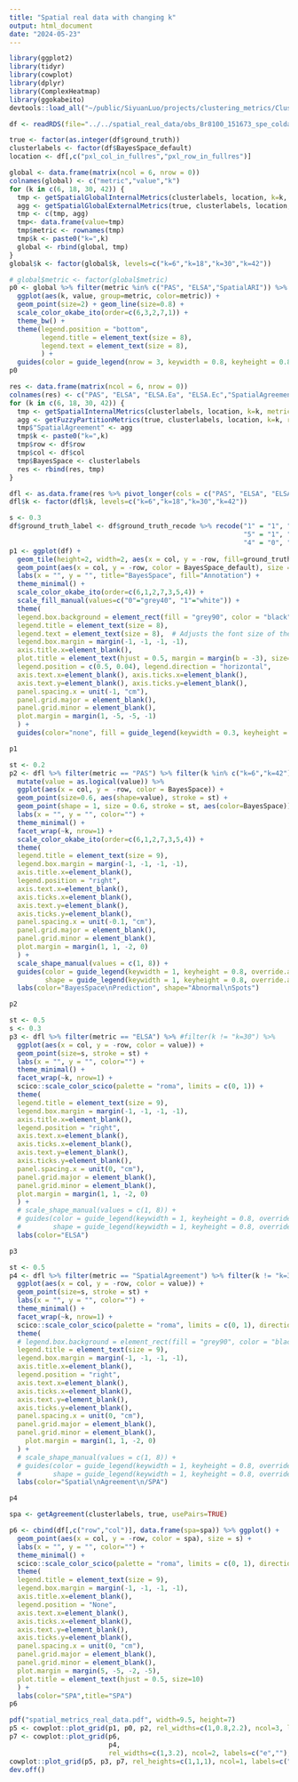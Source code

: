 ```yaml
---
title: "Spatial real data with changing k"
output: html_document
date: "2024-05-23"
---
```


```r
library(ggplot2)
library(tidyr)
library(cowplot)
library(dplyr)
library(ComplexHeatmap)
library(ggokabeito)
devtools::load_all("~/public/SiyuanLuo/projects/clustering_metrics/ClusteringMetrics")
```

```r
df <- readRDS(file="../../spatial_real_data/obs_Br8100_151673_spe_coldata.RDS")
```

```r
true <- factor(as.integer(df$ground_truth))
clusterlabels <- factor(df$BayesSpace_default)
location <- df[,c("pxl_col_in_fullres","pxl_row_in_fullres")]

global <- data.frame(matrix(ncol = 6, nrow = 0))
colnames(global) <- c("metric","value","k")
for (k in c(6, 18, 30, 42)) {
  tmp <- getSpatialGlobalInternalMetrics(clusterlabels, location, k=k, metrics=c("PAS", "ELSA"))
  agg <- getSpatialGlobalExternalMetrics(true, clusterlabels, location, k=k, metrics=c("SpatialARI"))
  tmp <- c(tmp, agg)
  tmp<- data.frame(value=tmp)
  tmp$metric <- rownames(tmp)
  tmp$k <- paste0("k=",k)
  global <- rbind(global, tmp)
}
global$k <- factor(global$k, levels=c("k=6","k=18","k=30","k=42"))
```

```r
# global$metric <- factor(global$metric)
p0 <- global %>% filter(metric %in% c("PAS", "ELSA","SpatialARI")) %>%
  ggplot(aes(k, value, group=metric, color=metric)) +
  geom_point(size=2) + geom_line(size=0.8) +
  scale_color_okabe_ito(order=c(6,3,2,7,1)) +
  theme_bw() +
  theme(legend.position = "bottom",
        legend.title = element_text(size = 8),
        legend.text = element_text(size = 8), 
        ) +
  guides(color = guide_legend(nrow = 3, keywidth = 0.8, keyheight = 0.8, override.aes = list(size = 0.8))) 
p0
```

```r
res <- data.frame(matrix(ncol = 6, nrow = 0))
colnames(res) <- c("PAS", "ELSA", "ELSA.Ea", "ELSA.Ec","SpatialAgreement","k")
for (k in c(6, 18, 30, 42)) {
  tmp <- getSpatialInternalMetrics(clusterlabels, location, k=k, metrics=c("PAS", "ELSA"))
  agg <- getFuzzyPartitionMetrics(true, clusterlabels, location, k=k, returnElementPairAccuracy=TRUE)
  tmp$"SpatialAgreement" <- agg
  tmp$k <- paste0("k=",k)
  tmp$row <- df$row
  tmp$col <- df$col
  tmp$BayesSpace <- clusterlabels
  res <- rbind(res, tmp)
}

```
```r
dfl <- as.data.frame(res %>% pivot_longer(cols = c("PAS", "ELSA", "ELSA.Ea", "ELSA.Ec","SpatialAgreement"), names_to="metric", values_to = "value"))
dfl$k <- factor(dfl$k, levels=c("k=6","k=18","k=30","k=42"))
```


```r
s <- 0.3
df$ground_truth_label <- df$ground_truth_recode %>% recode("1" = "1", "2" = "1",
                                                           "5" = "1", "3" = "1",
                                                           "4" = "0", "6" = "0", "7" = "0")
p1 <- ggplot(df) +
  geom_tile(height=2, width=2, aes(x = col, y = -row, fill=ground_truth_label)) +
  geom_point(aes(x = col, y = -row, color = BayesSpace_default), size = s) +
  labs(x = "", y = "", title="BayesSpace", fill="Annotation") +
  theme_minimal() +
  scale_color_okabe_ito(order=c(6,1,2,7,3,5,4)) +
  scale_fill_manual(values=c("0"="grey40", "1"="white")) +
  theme(
  legend.box.background = element_rect(fill = "grey90", color = "black", size = 0.1),
  legend.title = element_text(size = 8),
  legend.text = element_text(size = 8),  # Adjusts the font size of the legend items
  legend.box.margin = margin(-1, -1, -1, -1), 
  axis.title.x=element_blank(),
  plot.title = element_text(hjust = 0.5, margin = margin(b = -3), size=10), 
  legend.position = c(0.5, 0.04), legend.direction = "horizontal",
  axis.text.x=element_blank(), axis.ticks.x=element_blank(),
  axis.text.y=element_blank(), axis.ticks.y=element_blank(),
  panel.spacing.x = unit(-1, "cm"),
  panel.grid.major = element_blank(),
  panel.grid.minor = element_blank(),
  plot.margin = margin(1, -5, -5, -1)
  ) +
  guides(color="none", fill = guide_legend(keywidth = 0.3, keyheight = 0.3, nrow=1, override.aes = list(size = 0.3)))

p1
```
```r
st <- 0.2
p2 <- dfl %>% filter(metric == "PAS") %>% filter(k %in% c("k=6","k=42")) %>%
  mutate(value = as.logical(value)) %>%
  ggplot(aes(x = col, y = -row, color = BayesSpace)) +
  geom_point(size=0.6, aes(shape=value), stroke = st) + 
  geom_point(shape = 1, size = 0.6, stroke = st, aes(color=BayesSpace)) +
  labs(x = "", y = "", color="") +
  theme_minimal() +
  facet_wrap(~k, nrow=1) +
  scale_color_okabe_ito(order=c(6,1,2,7,3,5,4)) +
  theme(
  legend.title = element_text(size = 9),
  legend.box.margin = margin(-1, -1, -1, -1),
  axis.title.x=element_blank(),
  legend.position = "right",
  axis.text.x=element_blank(),
  axis.ticks.x=element_blank(),
  axis.text.y=element_blank(),
  axis.ticks.y=element_blank(),
  panel.spacing.x = unit(-0.1, "cm"),
  panel.grid.major = element_blank(),
  panel.grid.minor = element_blank(),
  plot.margin = margin(1, 1, -2, 0)
  ) +
  scale_shape_manual(values = c(1, 8)) +
  guides(color = guide_legend(keywidth = 1, keyheight = 0.8, override.aes = list(size = 3)),
         shape = guide_legend(keywidth = 1, keyheight = 0.8, override.aes = list(size = 3))) +
  labs(color="BayesSpace\nPrediction", shape="Abnormal\nSpots")

p2
```

```r
st <- 0.5
s <- 0.3
p3 <- dfl %>% filter(metric == "ELSA") %>% #filter(k != "k=30") %>%
  ggplot(aes(x = col, y = -row, color = value)) +
  geom_point(size=s, stroke = st) + 
  labs(x = "", y = "", color="") +
  theme_minimal() +
  facet_wrap(~k, nrow=1) +
  scico::scale_color_scico(palette = "roma", limits = c(0, 1)) +
  theme(
  legend.title = element_text(size = 9),
  legend.box.margin = margin(-1, -1, -1, -1),
  axis.title.x=element_blank(),
  legend.position = "right",
  axis.text.x=element_blank(),
  axis.ticks.x=element_blank(),
  axis.text.y=element_blank(),
  axis.ticks.y=element_blank(),
  panel.spacing.x = unit(0, "cm"),
  panel.grid.major = element_blank(),
  panel.grid.minor = element_blank(), 
  plot.margin = margin(1, 1, -2, 0)
  ) +
  # scale_shape_manual(values = c(1, 8)) +
  # guides(color = guide_legend(keywidth = 1, keyheight = 0.8, override.aes = list(size = 3)),
  #        shape = guide_legend(keywidth = 1, keyheight = 0.8, override.aes = list(size = 3))) +
  labs(color="ELSA")

p3
```

```r
st <- 0.5
p4 <- dfl %>% filter(metric == "SpatialAgreement") %>% filter(k != "k=30") %>%
  ggplot(aes(x = col, y = -row, color = value)) +
  geom_point(size=s, stroke = st) + 
  labs(x = "", y = "", color="") +
  theme_minimal() +
  facet_wrap(~k, nrow=1) +
  scico::scale_color_scico(palette = "roma", limits = c(0, 1), direction=-1) +
  theme(
  # legend.box.background = element_rect(fill = "grey90", color = "black", size = 0.1),
  legend.title = element_text(size = 9),
  legend.box.margin = margin(-1, -1, -1, -1),
  axis.title.x=element_blank(),
  legend.position = "right",
  axis.text.x=element_blank(),
  axis.ticks.x=element_blank(),
  axis.text.y=element_blank(),
  axis.ticks.y=element_blank(),
  panel.spacing.x = unit(0, "cm"),
  panel.grid.major = element_blank(),
  panel.grid.minor = element_blank(),
    plot.margin = margin(1, 1, -2, 0)
  ) +
  # scale_shape_manual(values = c(1, 8)) +
  # guides(color = guide_legend(keywidth = 1, keyheight = 0.8, override.aes = list(size = 3)),
  #        shape = guide_legend(keywidth = 1, keyheight = 0.8, override.aes = list(size = 3))) +
  labs(color="Spatial\nAgreement\n/SPA")

p4
```

```r
spa <- getAgreement(clusterlabels, true, usePairs=TRUE)

p6 <- cbind(df[,c("row","col")], data.frame(spa=spa)) %>% ggplot() +
  geom_point(aes(x = col, y = -row, color = spa), size = s) +
  labs(x = "", y = "", color="") +
  theme_minimal() +
  scico::scale_color_scico(palette = "roma", limits = c(0, 1), direction=-1) +
  theme(
  legend.title = element_text(size = 9),
  legend.box.margin = margin(-1, -1, -1, -1),
  axis.title.x=element_blank(),
  legend.position = "None",
  axis.text.x=element_blank(),
  axis.ticks.x=element_blank(),
  axis.text.y=element_blank(),
  axis.ticks.y=element_blank(),
  panel.spacing.x = unit(0, "cm"),
  panel.grid.major = element_blank(),
  panel.grid.minor = element_blank(), 
  plot.margin = margin(5, -5, -2, -5),
  plot.title = element_text(hjust = 0.5, size=10)
  ) +
  labs(color="SPA",title="SPA")
p6
```

```r
pdf("spatial_metrics_real_data.pdf", width=9.5, height=7)
p5 <- cowplot::plot_grid(p1, p0, p2, rel_widths=c(1,0.8,2.2), ncol=3, labels=letters[1:3], scale=c(1, 1))
p7 <- cowplot::plot_grid(p6, 
                         p4, 
                         rel_widths=c(1,3.2), ncol=2, labels=c("e",""), scale=c(1, 1))
cowplot::plot_grid(p5, p3, p7, rel_heights=c(1,1,1), ncol=1, labels=c("","d",""), scale=c(1, 1))
dev.off()
```


